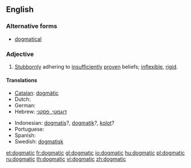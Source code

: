 ==English==

===Alternative forms===
* [[dogmatical]]

===Adjective===
{{en-adj}}

# [[stubbornly|Stubbornly]] adhering to [[insufficiently]] [[proven]] beliefs; [[inflexible]], [[rigid]].

====Translations====
{{trans-top|stubbornly adhering to insufficiently proven beliefs}}
* [[Catalan]]: [[dogmàtic]]
* Dutch: {{t+|nl|dogmatisch}}
* German: {{t+|de|dogmatisch}}
* Hebrew: [[דוגמטי, פסקני]]
{{trans-mid}}
* Indonesian: [[dogmatis]]?, [[dogmatik]]?, [[kolot]]?
* Portuguese: {{t+|pt|dogmático}}
* Spanish: {{t-|es|dogmático}}
* Swedish: [[dogmatisk]]
{{trans-bottom}}

[[et:dogmatic]]
[[fr:dogmatic]]
[[gl:dogmatic]]
[[io:dogmatic]]
[[hu:dogmatic]]
[[pl:dogmatic]]
[[ru:dogmatic]]
[[th:dogmatic]]
[[vi:dogmatic]]
[[zh:dogmatic]]